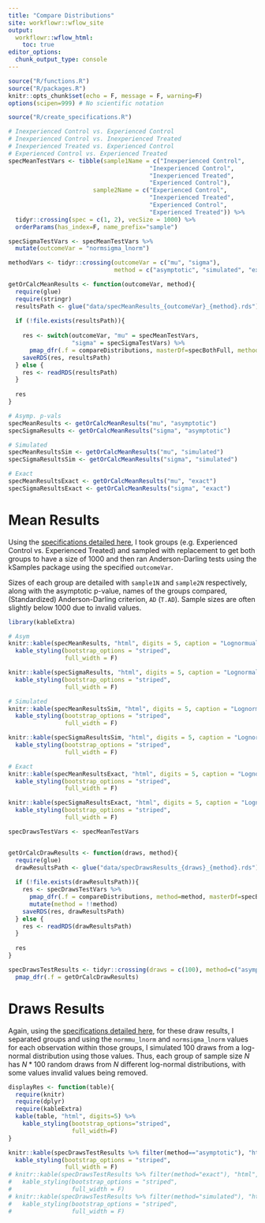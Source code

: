 ```yaml
---
title: "Compare Distributions"
site: workflowr::wflow_site
output:
  workflowr::wflow_html:
    toc: true
editor_options:
  chunk_output_type: console
---
```

<!-- author: "Julian McClellan" -->
<!-- date: "2/something/2020" -->
<!-- output:  -->
<!-- html_document: -->
<!-- toc: true -->

```r
source("R/functions.R")
source("R/packages.R")
knitr::opts_chunk$set(echo = F, message = F, warning=F)
options(scipen=999) # No scientific notation
```

```r
source("R/create_specifications.R")
```

```r
# Inexperienced Control vs. Experienced Control
# Inexperienced Control vs. Inexperienced Treated
# Inexperienced Treated vs. Experienced Control
# Experienced Control vs. Experienced Treated
specMeanTestVars <- tibble(sample1Name = c("Inexperienced Control",
                                        "Inexperienced Control", 
                                        "Inexperienced Treated",
                                        "Experienced Control"),
                        sample2Name = c("Experienced Control",
                                        "Inexperienced Treated",
                                        "Experienced Control",
                                        "Experienced Treated")) %>%
  tidyr::crossing(spec = c(1, 2), vecSize = 1000) %>%
  orderParams(has_index=F, name_prefix="sample")

specSigmaTestVars <- specMeanTestVars %>%
  mutate(outcomeVar = "normsigma_lnorm")

methodVars <- tidyr::crossing(outcomeVar = c("mu", "sigma"),
                              method = c("asymptotic", "simulated", "exact"))

getOrCalcMeanResults <- function(outcomeVar, method){
  require(glue)
  require(stringr)
  resultsPath <- glue("data/specMeanResults_{outcomeVar}_{method}.rds")
  
  if (!file.exists(resultsPath)){
     
    res <- switch(outcomeVar, "mu" = specMeanTestVars,
                  "sigma" = specSigmaTestVars) %>%
      pmap_dfr(.f = compareDistributions, masterDf=specBothFull, method=method,draws=draws, mode="means")
    saveRDS(res, resultsPath)
  } else {
    res <- readRDS(resultsPath)
  }
  
  res
}

# Asymp. p-vals
specMeanResults <- getOrCalcMeanResults("mu", "asymptotic")
specSigmaResults <- getOrCalcMeanResults("sigma", "asymptotic")

# Simulated
specMeanResultsSim <- getOrCalcMeanResults("mu", "simulated")
specSigmaResultsSim <- getOrCalcMeanResults("sigma", "simulated")

# Exact
specMeanResultsExact <- getOrCalcMeanResults("mu", "exact")
specSigmaResultsExact <- getOrCalcMeanResults("sigma", "exact") 
```

# Mean Results

Using the [specifications detailed here](https://docs.google.com/spreadsheets/d/1JS-5_iv-WrfzifFsr_1CW5a12G5DfMAGYSs6r4ACfxs/edit?usp=sharing), I took groups (e.g. Experienced Control vs. Experienced Treated) and sampled with replacement to get both groups to have a size of 1000 and then ran Anderson-Darling tests using the kSamples package using the specified `outcomeVar`.

Sizes of each group are detailed with `sample1N` and `sample2N` respectively, along with the asymptotic p-value, names of the groups compared, (Standardized) Anderson-Darling criterion, `AD` (`T.AD`). Sample sizes are often slightly below 1000 due to invalid values.

```r
library(kableExtra)

# Asym
knitr::kable(specMeanResults, "html", digits = 5, caption = "Lognormual Mu Comparison | Asymp. P-value") %>%
  kable_styling(bootstrap_options = "striped",
                full_width = F)

knitr::kable(specSigmaResults, "html", digits = 5, caption = "Lognormal Sigma Comparison | Asymp. P-value") %>%
  kable_styling(bootstrap_options = "striped",
                full_width = F)

# Simulated
knitr::kable(specMeanResultsSim, "html", digits = 5, caption = "Lognormual Mu Comparison | Simulated P-value") %>%
  kable_styling(bootstrap_options = "striped",
                full_width = F)

knitr::kable(specSigmaResultsSim, "html", digits = 5, caption = "Lognormal Sigma Comparison | Simulated P-value") %>%
  kable_styling(bootstrap_options = "striped",
                full_width = F)

# Exact
knitr::kable(specMeanResultsExact, "html", digits = 5, caption = "Lognormual Mu Comparison | Exact P-value") %>%
  kable_styling(bootstrap_options = "striped",
                full_width = F)

knitr::kable(specSigmaResultsExact, "html", digits = 5, caption = "Lognormal Sigma Comparison | Exact P-value") %>%
  kable_styling(bootstrap_options = "striped",
                full_width = F)
```

```r
specDrawsTestVars <- specMeanTestVars


getOrCalcDrawResults <- function(draws, method){
  require(glue)
  drawResultsPath <- glue("data/specDrawsResults_{draws}_{method}.rds")
  
  if (!file.exists(drawResultsPath)){
    res <- specDrawsTestVars %>%
      pmap_dfr(.f = compareDistributions, method=method, masterDf=specBothFull, mode="draws") %>%
      mutate(method = !!method)
    saveRDS(res, drawResultsPath)
  } else {
    res <- readRDS(drawResultsPath)
  }
  
  res
}

specDrawsTestResults <- tidyr::crossing(draws = c(100), method=c("asymptotic")) %>% # , "simulated")) %>% # , "exact")) %>%
  pmap_dfr(.f = getOrCalcDrawResults)
```

# Draws Results

Again, using the [specifications detailed here](https://docs.google.com/spreadsheets/d/1JS-5_iv-WrfzifFsr_1CW5a12G5DfMAGYSs6r4ACfxs/edit?usp=sharing), for these draw results, I separated groups and using the `normmu_lnorm` and `normsigma_lnorm` values for each observation within those groups, I simulated 100 draws from a log-normal distribution using those values. Thus, each group of sample size $N$ has $N * 100$ random draws from $N$ different log-normal distributions, with some values invalid values being removed.

```r
displayRes <- function(table){
  require(knitr)
  require(dplyr)
  require(kableExtra)
  kable(table, "html", digits=5) %>%
    kable_styling(bootstrap_options="striped",
                  full_width=F) 
}

knitr::kable(specDrawsTestResults %>% filter(method=="asymptotic"), "html", digits = 5) %>%
  kable_styling(bootstrap_options = "striped",
                full_width = F)
# knitr::kable(specDrawsTestResults %>% filter(method="exact"), "html", digits = 5) %>%
#   kable_styling(bootstrap_options = "striped",
#                 full_width = F)
# knitr::kable(specDrawsTestResults %>% filter(method="simulated"), "html", digits = 5) %>%
#   kable_styling(bootstrap_options = "striped",
#                 full_width = F)
```
